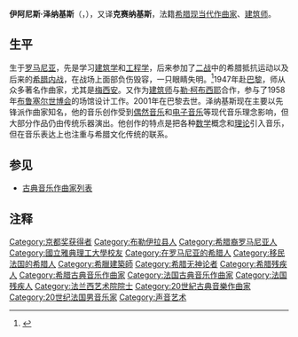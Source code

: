 {{Expand language|en|el|status=1}}
{{Infobox classical
| 中文名 = 泽纳基斯
| 画像 = XenakisMDaniel crop.jpg
| 附注 =      
| 原文名 = Ιάννης Ξενάκης  
| 拉丁字母 = Iannis Xenakis       
| 国别 = {{GRE}}<br/>{{FRA}}   
| 出生日期 = 1922年5月29日
| 出生地 = [[罗马尼亚|罗马尼亚]][[布勒伊拉|布勒伊拉]]
| 逝世日期 = {{death date and age|2001|2|4|1922|5|29}}
| 逝世地 = [[法國|法國]][[巴黎|巴黎]]
| 所属时期 = 20世纪
| 所属乐派 =  
| 擅长作品类型 = 管弦乐，室内乐，录音带曲
| 代表作 = 管弦乐《转移》《伽玛法则》，钢琴曲《基础》，打击乐《珀塞法萨》
| 师从 = [[奥涅格|奥涅格]]，[[达律斯·米约|米约]]，[[梅西安|梅西安]]
| 学生 = 
| 官方网站 = 
}}

'''伊阿尼斯·泽纳基斯'''（{{lang-el|Ιάννης Ξενάκης}}，{{bd|1922年|5月29日|2001年|2月4日}}），又译'''克赛纳基斯'''，法籍[[希腊|希腊]][[现代音乐|现当代]][[作曲家|作曲家]]、[[建筑师|建筑师]]。

== 生平 ==
生于[[罗马尼亚|罗马尼亚]]，先是学习[[建筑学|建筑学]]和[[工程学|工程学]]，后来参加了[[二战|二战]]中的希腊抵抗运动以及后来的[[希腊内战|希腊内战]]，在战场上面部负伤毁容，一只眼睛失明。<ref>{{cite web |url=http://sospeso.com/contents/composers_artists/xenakis.html |title=存档副本 |accessdate=2009-09-01 |deadurl=yes |archiveurl=https://web.archive.org/web/20091031192030/http://sospeso.com/contents/composers_artists/xenakis.html |archivedate=2009-10-31 }}</ref>1947年赴[[巴黎|巴黎]]，师从众多著名作曲家，尤其是[[梅西安|梅西安]]。又作为[[建筑师|建筑师]]与[[勒·柯布西耶|勒·柯布西耶]]合作，参与了1958年[[布鲁塞尔|布鲁塞尔]][[世博会|世博会]]的场馆设计工作。2001年在巴黎去世。泽纳基斯现在主要以先锋派作曲家知名，他的音乐创作受到[[偶然音乐|偶然音乐]]和[[电子音乐|电子音乐]]等现代音乐理念影响，但大部分作品仍由传统乐器演出。他创作的特点是把各种[[数学|数学]]概念和[[理论|理论]]引入音乐，但在音乐表达上也注重与希腊文化传统的联系。

== 参见 ==
* [[古典音乐作曲家列表|古典音乐作曲家列表]]

== 注释 ==
<references/>

{{京都奖获得者|arts-philosophy}}
{{Authority control}}
{{DEFAULTSORT:Xenakis, Iannis}}
[[Category:京都奖获得者|Category:京都奖获得者]]
[[Category:布勒伊拉县人|Category:布勒伊拉县人]]
[[Category:希腊裔罗马尼亚人|Category:希腊裔罗马尼亚人]]
[[Category:國立雅典理工大學校友|Category:國立雅典理工大學校友]]
[[Category:在罗马尼亚的希腊人|Category:在罗马尼亚的希腊人]]
[[Category:移民法国的希腊人|Category:移民法国的希腊人]]
[[Category:希臘建築師|Category:希臘建築師]]
[[Category:希腊无神论者|Category:希腊无神论者]]
[[Category:希腊残疾人|Category:希腊残疾人]]
[[Category:希腊古典音乐作曲家|Category:希腊古典音乐作曲家]]
[[Category:法国古典音乐作曲家|Category:法国古典音乐作曲家]]
[[Category:法国残疾人|Category:法国残疾人]]
[[Category:法兰西艺术院院士|Category:法兰西艺术院院士]]
[[Category:20世紀古典音樂作曲家|Category:20世紀古典音樂作曲家]]
[[Category:20世纪法国男音乐家|Category:20世纪法国男音乐家]]
[[Category:声音艺术|Category:声音艺术]]
